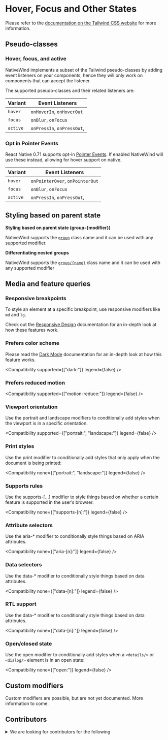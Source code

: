 
# Hover, Focus and Other States

Please refer to the [documentation on the Tailwind CSS website](https://tailwindcss.com/docs/hover-focus-and-other-states) for more information.

## Pseudo-classes

### Hover, focus, and active

NativeWind implements a subset of the Tailwind pseudo-classes by adding event listeners on your components, hence they will only work on components that can accept the listener.

The supported pseudo-classes and their related listeners are:

| Variant  | Event Listeners            |
| -------- | -------------------------- |
| `hover`  | `onHoverIn`, `onHoverOut`  |
| `focus`  | `onBlur`, `onFocus`        |
| `active` | `onPressIn`, `onPressOut`, |

### Opt in Pointer Events

React Native 0.71 supports opt-in [Pointer Events](https://reactnative.dev/blog/2023/01/12/version-071#events). If enabled NativeWind will use these instead, allowing for hover support on native.

| Variant  | Event Listeners                 |
| -------- | ------------------------------- |
| `hover`  | `onPointerOver`, `onPointerOut` |
| `focus`  | `onBlur`, `onFocus`             |
| `active` | `onPressIn`, `onPressOut`,      |

## Styling based on parent state

**Styling based on parent state (group-{modifier})**

NativeWind supports the [`group`](https://tailwindcss.com/docs/hover-focus-and-other-states#styling-based-on-parent-state) class name and it can be used with any supported modifier.

**Differentiating nested groups**

NativeWind supports the [`group/{name}`](https://tailwindcss.com/docs/hover-focus-and-other-states#differentiating-nested-groups) class name and it can be used with any supported modifier

## Media and feature queries

### Responsive breakpoints

To style an element at a specific breakpoint, use responsive modifiers like `md` and `lg`.

Check out the [Responsive Design](./responsive-design) documentation for an in-depth look at how these features work.

### Prefers color scheme

Please read the [Dark Mode](./dark-mode) documentation for an in-depth look at how this feature works.

<Compatibility supported={["dark:"]} legend={false} />

### Prefers reduced motion

<Compatibility supported={["motion-reduce:"]} legend={false} />

### Viewport orientation

Use the portrait and landscape modifiers to conditionally add styles when the viewport is in a specific orientation.

<Compatibility supported={["portrait:", "landscape:"]} legend={false} />

### Print styles

Use the print modifier to conditionally add styles that only apply when the document is being printed:

<Compatibility none={["portrait:", "landscape:"]} legend={false} />

### Supports rules

Use the supports-[...] modifier to style things based on whether a certain feature is supported in the user’s browser.

<Compatibility none={["supports-[n]:"]} legend={false} />

### Attribute selectors

Use the aria-\* modifier to conditionally style things based on ARIA attributes.

<Compatibility none={["aria-[n]:"]} legend={false} />

### Data selectors

Use the data-\* modifier to conditionally style things based on data attributes.

<Compatibility none={["data-[n]:"]} legend={false} />

### RTL support

Use the data-\* modifier to conditionally style things based on data attributes.

<Compatibility none={["data-[n]:"]} legend={false} />

### Open/closed state

Use the open modifier to conditionally add styles when a `<details/>` or `<dialog/>` element is in an open state:

<Compatibility none={["open:"]} legend={false} />

## Custom modifiers

Custom modifiers are possible, but are not yet documented. More information to come.

## Contributors

<details><summary>We are looking for contributors for the following</summary>

**Responsive breakpoints**

What are good responsive breakpoints for mobile devices?

**Add `placeholder:`**

`placeholder:text-color` should support mapping to `placeholderTextColor`

**Add `selection:`**

NativeWind could export a custom `<em>` component. `selection:` will style this component.

**Add `first-line:`**

`first-line:` should map to `<Text numberOfLines={1} style={styles}>{letter}</Text>`

**Add `first-letter:`**

`first-letter:` should map to `<Text style={styles}>{letter}</Text>`

**Explore `backdrop:`**

Could this be used with `<Modal />`?

**Explore `aria-[n]:`**

Could this be used with the accessibility props?

**Explore `data-[n]:`**

Could this be used with the data props? Should we auto strip these props on native?

</details>
